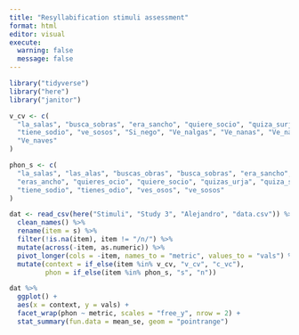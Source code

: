 ```yaml
---
title: "Resyllabification stimuli assessment"
format: html
editor: visual
execute: 
  warning: false
  message: false
---
```


```r
library("tidyverse")
library("here")
library("janitor")

v_cv <- c(
  "la_salas", "busca_sobras", "era_sancho", "quiere_socio", "quiza_surja", 
  "tiene_sodio", "ve_sosos", "Si_nego", "Ve_nalgas", "Ve_nanas", "Ve_narcos", 
  "Ve_naves"
)

phon_s <- c(
  "la_salas", "las_alas", "buscas_obras", "busca_sobras", "era_sancho", 
  "eras_ancho", "quieres_ocio", "quiere_socio", "quizas_urja", "quiza_surja", 
  "tiene_sodio", "tienes_odio", "ves_osos", "ve_sosos"
)

dat <- read_csv(here("Stimuli", "Study 3", "Alejandro", "data.csv")) %>% 
  clean_names() %>% 
  rename(item = s) %>% 
  filter(!is.na(item), item != "/n/") %>% 
  mutate(across(-item, as.numeric)) %>% 
  pivot_longer(cols = -item, names_to = "metric", values_to = "vals") %>% 
  mutate(context = if_else(item %in% v_cv, "v_cv", "c_vc"), 
         phon = if_else(item %in% phon_s, "s", "n")) 

dat %>% 
  ggplot() + 
  aes(x = context, y = vals) + 
  facet_wrap(phon ~ metric, scales = "free_y", nrow = 2) + 
  stat_summary(fun.data = mean_se, geom = "pointrange")
```
